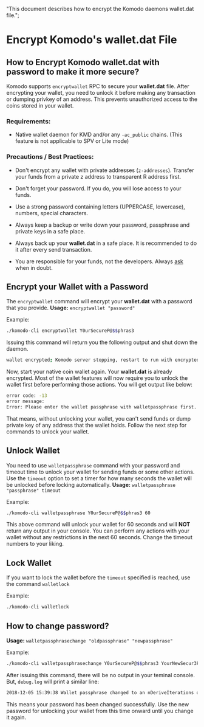   "This document describes how to encrypt the Komodo daemons wallet.dat file.";

# Encrypt Komodo's **wallet.dat** File

## How to Encrypt Komodo **wallet.dat** with password to make it more secure?

Komodo supports `encryptwallet` RPC to secure your **wallet.dat** file. After encrypting your wallet, you need to unlock it before making any transaction or dumping privkey of an address. This prevents unauthorized access to the coins stored in your wallet.

### Requirements:

*   Native wallet daemon for KMD and/or any `-ac_public` chains. (This feature is not applicable to SPV or Lite mode)

### Precautions / Best Practices:

*   Don't encrypt any wallet with private addresses (`z-addresses`). Transfer your funds from a private z address to transparent R address first.

*   Don't forget your password. If you do, you will lose access to your funds.

*   Use a strong password containing letters (UPPERCASE, lowercase), numbers, special characters.

*   Always keep a backup or write down your password, passphrase and private keys in a safe place.

*   Always back up your **wallet.dat** in a safe place. It is recommended to do it after every send transaction.

*   You are responsible for your funds, not the developers. Always [ask](https://komodoplatform.com/discord) when in doubt.

## Encrypt your Wallet with a Password

The `encryptwallet` command will encrypt your **wallet.dat** with a password that you provide. **Usage:** `encryptwallet "password"`

Example:

```bash
./komodo-cli encryptwallet Y0urSecureP@$$phras3
```

Issuing this command will return you the following output and shut down the daemon.

```bash
wallet encrypted; Komodo server stopping, restart to run with encrypted wallet. The keypool has been flushed, you need to make a new backup.
```

Now, start your native coin wallet again. Your **wallet.dat** is already encrypted. Most of the wallet features will now require you to unlock the wallet first before performing those actions. You will get output like below:

```bash
error code: -13
error message:
Error: Please enter the wallet passphrase with walletpassphrase first.
```

That means, without unlocking your wallet, you can't send funds or dump private key of any address that the wallet holds. Follow the next step for commands to unlock your wallet.

## Unlock Wallet

You need to use `walletpassphrase` command with your password and timeout time to unlock your wallet for sending funds or some other actions. Use the `timeout` option to set a timer for how many seconds the wallet will be unlocked before locking automatically. **Usage:** `walletpassphrase "passphrase" timeout`

Example:

```bash
./komodo-cli walletpassphrase Y0urSecureP@$$phras3 60
```

This above command will unlock your wallet for 60 seconds and will **NOT** return any output in your console. You can perform any actions with your wallet without any restrictions in the next 60 seconds. Change the timeout numbers to your liking.

## Lock Wallet

If you want to lock the wallet before the `timeout` specified is reached, use the command `walletlock`

Example:

```bash
./komodo-cli walletlock
```

## How to change password?

**Usage:** `walletpassphrasechange "oldpassphrase" "newpassphrase"`

Example:

```bash
./komodo-cli walletpassphrasechange Y0urSecureP@$$phras3 YourNewSecur3Pa$$phr@se
```

After issuing this command, there will be no output in your teminal console. But, `debug.log` will print a similar line:

```bash
2018-12-05 15:39:38 Wallet passphrase changed to an nDeriveIterations of 299405
```

This means your password has been changed successfully. Use the new password for unlocking your wallet from this time onward until you change it again.
